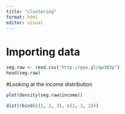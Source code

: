 ```yaml
---
title: "clustering"
format: html
editor: visual
---
```


# Importing data
```r
seg.raw <- read.csv("http://goo.gl/qw303p")
head(seg.raw)
```
#Looking at the income distribution
```r
plot(density(seg.raw$income))
```
```r
dist(rbind(c(1, 2, 3), c(2, 3, 2)))
```

